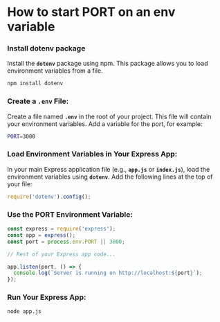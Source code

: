 
# How to start PORT on an env variable


### Install dotenv package


Install the **`dotenv`** package using npm. This package allows you to load environment variables from a file.


```bash
npm install dotenv
```


### **Create a** **`.env`** **File:**


Create a file named **`.env`** in the root of your project. This file will contain your environment variables. Add a variable for the port, for example:


```bash
PORT=3000
```


### **Load Environment Variables in Your Express App:**


In your main Express application file (e.g., **`app.js`** or **`index.js`**), load the environment variables using **`dotenv`**. Add the following lines at the top of your file:


```javascript
require('dotenv').config();
```


### **Use the PORT Environment Variable:**


```javascript
const express = require('express');
const app = express();
const port = process.env.PORT || 3000;

// Rest of your Express app code...

app.listen(port, () => {
  console.log(`Server is running on http://localhost:${port}`);
});
```


### **Run Your Express App:**


```bash
node app.js
```

